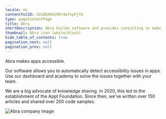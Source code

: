 ```yaml
---
locale: en
contentfulID: 2Vu6DX0XiRk74e7vpFjYU
type: pageContentPage
title: Abra
shortDescription: Abra builds software and provides consulting to make digital accessibility understandable for everyone.
thumbnail: Abra icon (white/black)
hide_table_of_contents: true
pagination_next: null
pagination_prev: null
---
```


Abra makes apps accessible.

Our software allows you to automatically detect accessibility issues in apps. Use our dashboard and academy to solve the issues together with your team. 

We are a big advocate of knowledge sharing. In 2020, this led to the establishment of the Appt Foundation. Since then, we've written over 150 articles and shared over 200 code samples.

<CustomLink url="https://abra.ai" label="Visit the website of Abra" external={true} appearance="primary button" />

<Image src="/img/light/Abra company.jpg" alt="Abra company image"/>